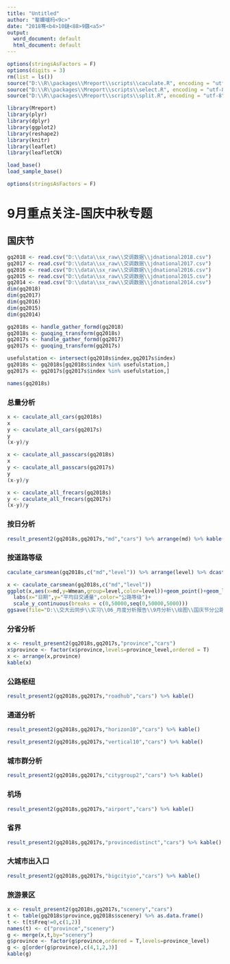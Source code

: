```yaml
---
title: "Untitled"
author: "鐜嬭嚧杩<9c>"
date: "2018骞<b4>10鏈<88>9鏃<a5>"
output:
  word_document: default
  html_document: default
---
```


```r
options(stringsAsFactors = F)
options(digits = 3)
rm(list = ls())
source("D:\\R\\packages\\Mreport\\scripts\\caculate.R", encoding = "utf-8")
source("D:\\R\\packages\\Mreport\\scripts\\select.R", encoding = "utf-8")
source("D:\\R\\packages\\Mreport\\scripts\\split.R", encoding = "utf-8")
```

```r
library(Mreport)
library(plyr)
library(dplyr)
library(ggplot2)
library(reshape2)
library(knitr)
library(leaflet)
library(leafletCN)
```

```r
load_base()
load_sample_base()
```


```r
options(stringsAsFactors = F)
```


# 9月重点关注-国庆中秋专题

## 国庆节

```r
gq2018 <- read.csv("D:\\data\\sx_raw\\交调数据\\jdnational2018.csv")
gq2017 <- read.csv("D:\\data\\sx_raw\\交调数据\\jdnational2017.csv")
gq2016 <- read.csv("D:\\data\\sx_raw\\交调数据\\jdnational2016.csv")
gq2015 <- read.csv("D:\\data\\sx_raw\\交调数据\\jdnational2015.csv")
gq2014 <- read.csv("D:\\data\\sx_raw\\交调数据\\jdnational2014.csv")
dim(gq2018)
dim(gq2017)
dim(gq2016)
dim(gq2015)
dim(gq2014)
```

```r
gq2018s <- handle_gather_formd(gq2018)
gq2018s <- guoqing_transform(gq2018s)
gq2017s <- handle_gather_formd(gq2017)
gq2017s <- guoqing_transform(gq2017s)
```

```r
usefulstation <- intersect(gq2018s$index,gq2017s$index)
gq2018s <- gq2018s[gq2018s$index %in% usefulstation,]
gq2017s <- gq2017s[gq2017s$index %in% usefulstation,]
```


```r
names(gq2018s)
```

### 总量分析

```r
x <- caculate_all_cars(gq2018s)
x
y <- caculate_all_cars(gq2017s)
y
(x-y)/y
```

```r
x <- caculate_all_passcars(gq2018s)
x
y <- caculate_all_passcars(gq2017s)
y
(x-y)/y
```

```r
x <- caculate_all_frecars(gq2018s)
y <- caculate_all_frecars(gq2017s)
(x-y)/y
```


### 按日分析

```r
result_present2(gq2018s,gq2017s,"md","cars") %>% arrange(md) %>% kable()
```


### 按道路等级

```r
caculate_carsmean(gq2018s,c("md","level")) %>% arrange(level) %>% dcast(md~level) %>% kable()
```

```r
x <- caculate_carsmean(gq2018s,c("md","level"))
ggplot(x,aes(x=md,y=Wmean,group=level,color=level))+geom_point()+geom_line()+
  labs(x="日期",y="平均日交通量",color="公路等级")+
  scale_y_continuous(breaks = c(0,50000,seq(0,50000,5000)))
ggsave(file="D:\\交大云同步\\实习\\06_月度分析报告\\9月分析\\绘图\\国庆节分公路等级交通量.png",dpi=600,height=4.5,width=9)
```


### 分省分析

```r
x <- result_present2(gq2018s,gq2017s,"province","cars")
x$province <- factor(x$province,levels=province_level,ordered = T)
x <- arrange(x,province)
kable(x)
```


### 公路枢纽

```r
result_present2(gq2018s,gq2017s,"roadhub","cars") %>% kable()
```


### 通道分析

```r
result_present2(gq2018s,gq2017s,"horizon10","cars") %>% kable()
```


```r
result_present2(gq2018s,gq2017s,"vertical10","cars") %>% kable()
```


### 城市群分析

```r
result_present2(gq2018s,gq2017s,"citygroup2","cars") %>% kable()
```

### 机场

```r
result_present2(gq2018s,gq2017s,"airport","cars") %>% kable()
```

### 省界

```r
result_present2(gq2018s,gq2017s,"provincedistinct","cars") %>% kable()
```

### 大城市出入口

```r
result_present2(gq2018s,gq2017s,"bigcityio","cars") %>% kable()
```

### 旅游景区

```r
x <- result_present2(gq2018s,gq2017s,"scenery","cars")
t <- table(gq2018s$province,gq2018s$scenery) %>% as.data.frame()
t <- t[t$Freq!=0,c(1,2)]
names(t) <- c("province","scenery")
g <- merge(x,t,by="scenery")
g$province <- factor(g$province,ordered = T,levels=province_level)
g <- g[order(g$province),c(4,1,2,3)]
kable(g)
```
